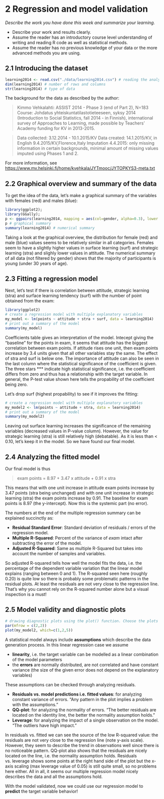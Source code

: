 # 2 Regression and model validation

*Describe the work you have done this week and summarize your learning.*

- Describe your work and results clearly. 
- Assume the reader has an introductory course level understanding of writing and reading R code as well as statistical methods.
- Assume the reader has no previous knowledge of your data or the more advanced methods you are using.

## 2.1 Introducing the dataset

```r
learning2014 <- read.csv("./data/learning2014.csv") # reading the analysis data
dim(learning2014) # number of rows and columns
str(learning2014) # type of data
```

The background for the data as described by the author:
 
>Kimmo Vehkalahti: ASSIST 2014 - Phase 3 (end of Part 2), N=183
Course: Johdatus yhteiskuntatilastotieteeseen, syksy 2014
(Introduction to Social Statistics, fall 2014 - in Finnish),
international survey of Approaches to Learning, made possible
by Teachers' Academy funding for KV in 2013-2015.

>Data collected: 3.12.2014 - 10.1.2015/KV
>Data created: 14.1.2015/KV, in English 9.4.2015/KV,Florence,Italy
Imputation 4.4.2015: only missing information in certain backgrounds,
minimal amount of missing values imputed using Phases 1 and 2.

For more information, see [https://www.mv.helsinki.fi/home/kvehkala/JYTmooc/JYTOPKYS3-meta.txt](https://www.mv.helsinki.fi/home/kvehkala/JYTmooc/JYTOPKYS3-meta.txt)


## 2.2 Graphical overview and summary of the data

To get the idea of the data, let's make a graphical summary of the variables with females (red) and males (blue):
```r
library(ggplot2);
library(GGally);
p <- ggpairs(learning2014, mapping = aes(col=gender, alpha=0.3), lower = list(combo = wrap("facethist", bins = 20)))
p # graphical summary
summary(learning2014) # numerical summary
```
Taking a look at the graphical overview, the distribution for female (red) and male (blue) values seems to be relatively similar in all categories. Females seem to have a slightly higher values in surface learning (surf) and strategic learning (stra) and slighly lower values in attitude. The numerical summary of all data (not filtered by gender) shows that the majority of participants is young (under 30 years of age).


## 2.3 Fitting a regression model

Next, let's test if there is correlation between attitude, strategic learning (stra) and surface learning tendency (surf) with the number of point obtained from the exam:
```r
library(ggplot2)
# create a regression model with multiple explanatory variables
my_model <- lm(points ~ attitude + stra + surf, data = learning2014)
# print out a summary of the model
summary(my_model)
```
Coefficients table gives an interpretation of the model. Intecept giving the "baseline" for the points in exam, it seems that attitude has the biggest correlation between exam points. If attitude rises one unit, then exam points increase by 3.4 units given that all other variables stay the same. The effect of stra and surf is below one. The importance of attitude can also be seen in the last column where the statistical significance of the coefficient is given. The three stars *** indicate high statistical significance, i.e. the coefficient differs from zero and thus has a relationship with the target variable. In general, the P-test value shown here tells the propability of the coefficient being zero. 

Let's drop surf (highest propability) to see if it improves the fitting:
```r
# create a regression model with multiple explanatory variables
my_model2 <- lm(points ~ attitude + stra, data = learning2014)
# print out a summary of the model
summary(my_model2)
```
Leaving out surface learning increases the significance of the remaining variables (decreased values in P-value column). However, the value for strategic learning (stra) is still relatively high (debatable). As it is less than < 0.10, let's keep it in the model. So we have found our final model.


## 2.4 Analyzing the fitted model

Our final model is thus

> exam points = 8.97 + 3.47 x attitude + 0.91 x stra

This means that with one unit increase in attitude exam points increase by 3.47 points (stra being unchanged) and with one unit increase in strategic learning (stra) the exam points increase by 0.91. The baseline for exam points is 8.97 (the y-intercept). Now this is the systemic part (no error).

The numbers at the end of the multiple regression summary can be explained succinctly as:

* **Residual Standard Error**: Standard deviation of residuals / errors of the regression model.
* **Multiple R-Squared**: Percent of the variance of *exam* intact after subtracting the error of the model.
* **Adjusted R-Squared**: Same as multiple R-Squared but takes into account the number of samples and variables.

So adjusted R-squared tells how well the model fits the data, i.e. the percentage of the dependent variable variation that the linear model explains (ranging between 0 and 1). The R-squared seen here (roughly 0.20) is quite low so there is probably some problematic patterns in the residual plots. At least the residuals are not very close to the regression line. That's why you cannot rely on the R-squared number alone but a visual inspection is a must!


## 2.5 Model validity and diagnostic plots


```r
# drawing diagnostic plots using the plot() function. Choose the plots 1, 2 and 5:
par(mfrow = c(2,2))
plot(my_model2, which=c(1,2,5))
```


A statistical model always include **assumptions** which describe the data generation process. In this linear regression case we assume

* **linearity**, i.e. the target variable can be modelled as a linear combination of the model parameters
* the **errors** are normally distributed, are not correlated and have constant variance (the size of the given error does not depend on the explanatory variables)

These assumptions can be checked through analyzing residuals.

* **Residuals vs. model predictions i.e. fitted values**: for analyzing constant variance of errors. "Any pattern in the plot implies a problem with the assumptions."
* **QQ-plot**: for analyzing the normality of errors. "The better residuals are located on the identity line, the better the normality assumption holds."
* **Leverage**: for analyzing the impact of a single observation on the model. "The outliers have high impact."

In residuals vs. fitted we can see the source of the low R-squared value: the residuals are not very close to the regression line (note y-axis scale). However, they seem to describe the trend in observations well since there is no noticeable pattern. QQ-plot also shows that the residuals are nicely located on the line, i.e. the normality assumption holds. Residuals vs. leverage shows some points at the right hand side of the plot but the x-axis scaling (max leverage value of 0.05) is still quite small, so no problems here either. All in all, it seems our multiple regression model nicely describes the data and all the assumptions hold.

With the model validated, now we could use our regression model to **predict** the target variable behavior!